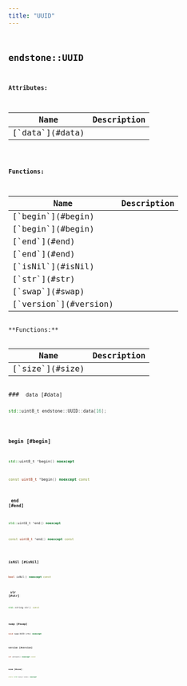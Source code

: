 ```yaml
---
title: "UUID"
---
```


## <code className="doc-symbol doc-symbol-class"/> endstone::UUID









**Attributes:**

<table>
<thead>
   <tr>
      <th>Name</th>
      <th>Description</th>
   </tr>
</thead>
<tbody>
<tr key="classendstone_1_1_u_u_i_d_1a1364e6289755ab27da41bf19976530d1">
    <td>[`data`](#data)</td>
    <td></td>
</tr>
</tbody>
</table>







**Functions:**

<table>
<thead>
   <tr>
      <th>Name</th>
      <th>Description</th>
   </tr>
</thead>
<tbody>
<tr key="classendstone_1_1_u_u_i_d_1aa0bd3b5d88e662f58bd7dc3695be1da4">
    <td>[`begin`](#begin)</td>
    <td></td>
</tr>
<tr key="classendstone_1_1_u_u_i_d_1af0a0cf716be9f38cc598f04cc3dc69f9">
    <td>[`begin`](#begin)</td>
    <td></td>
</tr>
<tr key="classendstone_1_1_u_u_i_d_1ae1d61e41a23e8202cdc844ad2c831fe3">
    <td>[`end`](#end)</td>
    <td></td>
</tr>
<tr key="classendstone_1_1_u_u_i_d_1a2a4791e3c8e433cb181f0f2e5cd16093">
    <td>[`end`](#end)</td>
    <td></td>
</tr>
<tr key="classendstone_1_1_u_u_i_d_1a4e2f46b83b69f6bfc59456083849da00">
    <td>[`isNil`](#isNil)</td>
    <td></td>
</tr>
<tr key="classendstone_1_1_u_u_i_d_1af4c18bdc295b4607ff4f82374b67fc02">
    <td>[`str`](#str)</td>
    <td></td>
</tr>
<tr key="classendstone_1_1_u_u_i_d_1a0f9e2913aaa2ce04017cd62bfca446d9">
    <td>[`swap`](#swap)</td>
    <td></td>
</tr>
<tr key="classendstone_1_1_u_u_i_d_1a1d5154c476140540420483ac9e435c59">
    <td>[`version`](#version)</td>
    <td></td>
</tr>
</tbody>
</table>
**Functions:**

<table>
<thead>
   <tr>
      <th>Name</th>
      <th>Description</th>
   </tr>
</thead>
<tbody>
<tr key="classendstone_1_1_u_u_i_d_1a887f4ce97cfcceb75784345c13c691ed">
    <td>[`size`](#size)</td>
    <td></td>
</tr>
</tbody>
</table>
### <code className="doc-symbol doc-symbol-variable"/> data [#data]

```cpp
std::uint8_t endstone::UUID::data[16];
```
### <code className="doc-symbol doc-symbol-function"/> begin [#begin]



```cpp
std::uint8_t *begin() noexcept
```

```cpp
const uint8_t *begin() noexcept const
```
### <code className="doc-symbol doc-symbol-function"/> end [#end]



```cpp
std::uint8_t *end() noexcept
```

```cpp
const uint8_t *end() noexcept const
```
### <code className="doc-symbol doc-symbol-function"/> isNil [#isNil]

```cpp
bool isNil() noexcept const
```
### <code className="doc-symbol doc-symbol-function"/> str [#str]

```cpp
std::string str() const
```
### <code className="doc-symbol doc-symbol-function"/> swap [#swap]

```cpp
void swap(UUID &rhs) noexcept
```
### <code className="doc-symbol doc-symbol-function"/> version [#version]

```cpp
int version() noexcept const
```
### <code className="doc-symbol doc-symbol-function"/> size [#size]

```cpp
static std::size_t size() noexcept
```